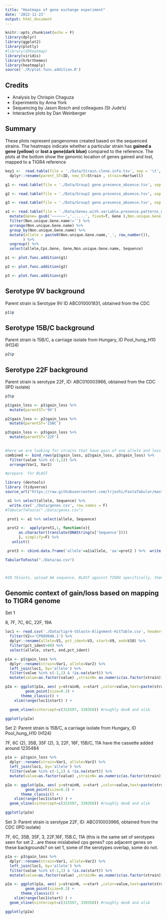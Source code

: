```yaml
---
title: "Heatmaps of gene exchange experiment"
date: '2022-11-23'
output: html_document
---
```


```r
knitr::opts_chunk$set(echo = F)
library(dplyr)
library(ggplot2)
library(plotly)
#library(d3heatmap)
library(viridis)
library(hrbrthemes)
library(heatmaply)
source('./R/plot.func.addition.R')

```

## Credits

-   Analysis by Chrispin Chaguza
-   Experiments by Anna York
-   Sequencing by Jason Rosch and colleagues (St Jude's)
-   Interactive plots by Dan Weinberger

## Summary

These plots represent pangenomes created based on the sequenced strains. The heatmaps indicate whether a particular strain has **gained a gene (yellow)** or **lost a gene(dark blue)** compared to the reference. The plots at the bottom show the genomic location of genes gained and lost, mapped to a TIGR4 reference

```r
key1 <-  read.table(file = './Data/Strain.clone.info.tsv', sep = '\t', header = TRUE) %>% 
  dplyr::rename(parent_ST=ID, new_ST=Strain , strain=Hartwell)

g1 <- read.table(file = './Data/Group1 gene.presence_absence.tsv', sep = '\t', header = TRUE)

g2 <- read.table(file = './Data/Group2 gene.presence_absence.tsv', sep = '\t', header = TRUE)

g3 <- read.table(file = './Data/Group3 gene.presence_absence.tsv', sep = '\t', header = TRUE)

a1 <- read.table(file = './Data/Genes.with.variable.presence.patterns_with_annotations.tsv', sep = '\t', header = TRUE) %>%
  mutate(Gene= gsub('~~~~~~','......', fixed=T, Gene ),Non.unique.Gene.name = gsub(';','',Non.unique.Gene.name,fixed=T)) %>%
  filter(Non.unique.Gene.name!='') %>%
  arrange(Non.unique.Gene.name) %>%
  group_by(Non.unique.Gene.name) %>%
  mutate(allele = paste0(Non.unique.Gene.name,'_', row_number()),
        ) %>%
  ungroup() %>%
  select(allele,Cps.Gene, Gene,Non.unique.Gene.name, Sequence)

p1 <- plot.func.addition(g1)

p2 <- plot.func.addition(g2)

p3 <- plot.func.addition(g3)


```

## Serotype 9V background

Parent strain is Serotype 9V ID ABC010001831, obtained from the CDC

```r
p1$p
```

## Serotype 15B/C background

Parent strain is 15B/C, a carriage isolate from Hungary, ID Pool_hung_H10 (H124)

```r
p2$p
```

## Serotype 22F background

Parent strain is serotype 22F, ID: ABC010003966, obtained from the CDC (IPD isolate)

```r
p3$p
```

```r
p1$gain_loss <- p1$gain_loss %>%
  mutate(parentST='9V')

p2$gain_loss <- p2$gain_loss %>%
  mutate(parentST='15BC')

p3$gain_loss <- p3$gain_loss %>%
  mutate(parentST='22F')
  

#here we are looking for strains that have gain of one allele and loss of another..see 15B.C #3; gpsB_1
combined <- bind_rows(p1$gain_loss, p2$gain_loss, p3$gain_loss) %>%
  filter(value %in% c(-1,1)) %>%
  arrange(Var1, Var2)
```

```r
#prepare  for BLAST

library (devtools)
library (tidyverse)
source_url("https://raw.githubusercontent.com/lrjoshi/FastaTabular/master/fasta_and_tabular.R")

 a1 %>% select(allele, Sequence) %>%
  write.csv('./Data/genes.csv', row.names = F)
#TabularToFasta("./Data/genes.csv")

 prot1 <- a1 %>% select(allele, Sequence)

 prot2 <-  apply(prot1,1, function(x){
      as.character(translate(DNAString(x['Sequence'])))
      }, simplify=F) %>%
   unlist()

 prot3 <- cbind.data.frame('allele'=a1$allele, 'aa'=prot2 ) %>%  write.csv('./Data/aa.csv', row.names = F)

TabularToFasta("./Data/aa.csv")



#IN tblastn, upload AA sequence, BLAST against TIGR4 specifically, then 'download all' as hit table csv. note use tblastn NOT blastn
```

## Genomic context of gain/loss based on mapping to TIGR4 genome

Set 1

8, 7F, 7C, 6C, 22F, 19A
```r
loc1 <- read.csv('./Data/tigr4-tblastn-Alignment-HitTable.csv', header=F) %>%
  filter(V2=='CP089948.1') %>%
  dplyr::rename(allele=V1, pct_ident=V3, start=V9, end=V10) %>%
  filter(pct_ident>90) %>%
  select(allele, start, end,pct_ident)

p1a <- p1$gain_loss %>%
  dplyr::rename(strain=Var1, allele=Var2) %>%
  left_join(loc1, by='allele') %>%
  filter(value %in% c(-1,1) & !is.na(start)) %>%
  mutate(value=as.factor(value) ,strainN= as.numeric(as.factor(strain))+rnorm(n(), 0, 0.05) )

p2a <- ggplot(p1a, aes( y=strainN, x=start ,color=value,text=paste(strain,allele), alpha=0.5 )) +
         geom_point(size=0.3) +
       theme_classic() +
    xlim(range(loc1$start) ) +

  geom_vline(xintercept=c(315597, 339358)) #roughly dexB and aliA

ggplotly(p2a)
```

Set 2: Parent strain is 15B/C, a carriage isolate from Hungary, ID Pool_hung_H10 (H124)


7F, 6C (2), 35B, 35F (2), 3, 22F, 16F, 15B/C, 11A have the cassette added around 1235484
```r

p1a <- p2$gain_loss %>%
  dplyr::rename(strain=Var1, allele=Var2) %>%
  left_join(loc1, by='allele') %>%
  filter(value %in% c(-1,1) & !is.na(start)) %>%
  mutate(value=as.factor(value) ,strainN= as.numeric(as.factor(strain))+rnorm(n(), 0, 0.05) )

p2a <- ggplot(p1a, aes( y=strainN, x=start ,color=value,text=paste(strain,allele), alpha=0.5 )) +
         geom_point(size=0.3) +
       theme_classic() +
    xlim(range(loc1$start) ) +
  geom_vline(xintercept=c(315597, 339358)) #roughly dexB and aliA

ggplotly(p2a)
```

Set 3: Parent strain is serotype 22F, ID: ABC010003966, obtained from the CDC (IPD isolate)

7F, 6C, 35B, 35F, 3, 22F,16F, 15B.C, 11A (this is the same set of serotypes seen for set 2...are these mislabeled cps genes? cps adjacent genes on these backgrounds? on set 1, some of the serotypes overlap, some do not.
```r

p1a <- p3$gain_loss %>%
  dplyr::rename(strain=Var1, allele=Var2) %>%
  left_join(loc1, by='allele') %>%
  filter(value %in% c(-1,1) & !is.na(start)) %>%
  mutate(value=as.factor(value) ,strainN= as.numeric(as.factor(strain))+rnorm(n(), 0, 0.05) )

p2a <- ggplot(p1a, aes( y=strainN, x=start ,color=value,text=paste(strain,allele), alpha=0.5 )) +
         geom_point(size=0.3) +
       theme_classic() +
    xlim(range(loc1$start) ) +
  geom_vline(xintercept=c(315597, 339358)) #roughly dexB and aliA

ggplotly(p2a)
```
